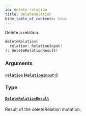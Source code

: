 ```yaml
---
id: delete-relation
title: deleteRelation
hide_table_of_contents: true
---
```



Delete a relation.

```graphql
deleteRelation(
  relation: RelationInput!
): DeleteRelationResult!
```


### Arguments

#### [`relation`](#) ([`RelationInput!`](/docs/directory-api-reference/schema/relations/inputs/relation-input))




### Type

#### [`DeleteRelationResult`](/docs/directory-api-reference/schema/relations/objects/delete-relation-result)

Result of the deleteRelation mutation.




